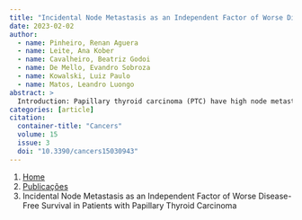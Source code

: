 ```yaml
---
title: "Incidental Node Metastasis as an Independent Factor of Worse Disease-Free Survival in Patients with Papillary Thyroid Carcinoma"
date: 2023-02-02
author:
  - name: Pinheiro, Renan Aguera
  - name: Leite, Ana Kober
  - name: Cavalheiro, Beatriz Godoi
  - name: De Mello, Evandro Sobroza
  - name: Kowalski, Luiz Paulo
  - name: Matos, Leandro Luongo
abstract: > 
  Introduction: Papillary thyroid carcinoma (PTC) have high node metastasis rates. Occasionally after thyroidectomy, the pathological report reveals node metastasis unintentionally resected. The present study aimed to evaluate the prognosis of these patients. Methods: A retrospective cohort of patients submitted to thyroidectomy with or without central compartment neck dissection (CCND) due to PTC with a minimum follow-up of five years. Results: A total of 698 patients were included: 320 Nx, 264 pN0-incidental, 37 pN1a-incidental, 32 pN0-CCND and 45 pN1a-CCND. Patients with node metastasis were younger, had larger tumors, higher rates of microscopic extra-thyroidal extension, and angiolymphatic invasion and most received radioiodine therapy. Treatment failure was higher in patients pN1a-incidental and pN1a-CCND (32% and 16%, respectively; p textless 0.001—Chi-square test). Disease-free survival (DFS) was lower in patients pN1a-incidental compared to patients Nx and pN0-incidental (p textless 0.001 vs. Nx and pN0-incidental and p = 0.005 vs. pN0-CCND) but similar when compared to patients pN1a-CCND (p = 0.091)—Log-Rank test. Multivariate analysis demonstrated as independent risk factors: pT4a (HR = 5.524; 95%CI: 1.380–22.113; p = 0.016), pN1a-incidental (HR = 3.691; 95%CI: 1.556–8.755; p = 0.003), microscopic extra-thyroidal extension (HR = 2.560; 95%CI: 1.303–5.030; p = 0.006) and angiolymphatic invasion (HR = 2.240; 95%CI: 1.077–4.510; p = 0.030). Conclusion: Patients that were pN1a-incidental were independently associated with lower DFS.
categories: [article]
citation: 
  container-title: "Cancers"
  volume: 15
  issue: 3
  doi: "10.3390/cancers15030943"
---
```


```{=html}
<nav aria-label="breadcrumb">
  <ol class="breadcrumb">
    <li class="breadcrumb-item"><a href="../../index.html">Home</a></li>
    <li class="breadcrumb-item"><a href="../index.html">Publicações</a></li>
    <li class="breadcrumb-item active" aria-current="page">Incidental Node Metastasis as an Independent Factor of Worse Disease-Free Survival in Patients with Papillary Thyroid Carcinoma</li>
  </ol>
</nav>
```
